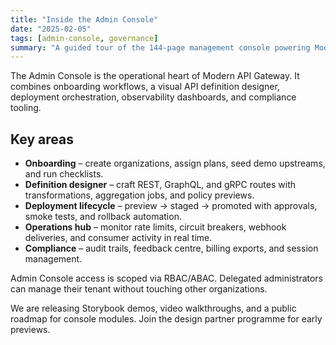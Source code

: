 ```yaml
---
title: "Inside the Admin Console"
date: "2025-02-05"
tags: [admin-console, governance]
summary: "A guided tour of the 144-page management console powering Modern API Gateway."
---
```


The Admin Console is the operational heart of Modern API Gateway. It combines onboarding workflows, a visual API definition designer, deployment orchestration, observability dashboards, and compliance tooling.

## Key areas

- **Onboarding** – create organizations, assign plans, seed demo upstreams, and run checklists.
- **Definition designer** – craft REST, GraphQL, and gRPC routes with transformations, aggregation jobs, and policy previews.
- **Deployment lifecycle** – preview → staged → promoted with approvals, smoke tests, and rollback automation.
- **Operations hub** – monitor rate limits, circuit breakers, webhook deliveries, and consumer activity in real time.
- **Compliance** – audit trails, feedback centre, billing exports, and session management.

Admin Console access is scoped via RBAC/ABAC. Delegated administrators can manage their tenant without touching other organizations.

We are releasing Storybook demos, video walkthroughs, and a public roadmap for console modules. Join the design partner programme for early previews.

